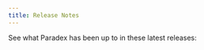 ```yaml
---
title: Release Notes
---
```


See what Paradex has been up to in these latest releases: 

<CardGroup cols={2}>
<Card
  title="v1.117"
  href="/release-notes/v-1-117"
>
</Card>
<Card
  title="v1.116"
  href="/release-notes/v-1-116"
>
</Card>
</CardGroup>

